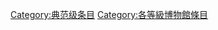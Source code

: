 {{catmore1|[[Wikipedia:博物馆专题|Wikipedia:博物馆专题]]}}
{{Articles by Quality|topic=博物館|project=博物館|format=toc}}
{{CategoryTOC}}
{{emptycat}}

[[Category:典范级条目|Category:典范级条目]]
[[Category:各等級博物館條目|Category:各等級博物館條目]]
